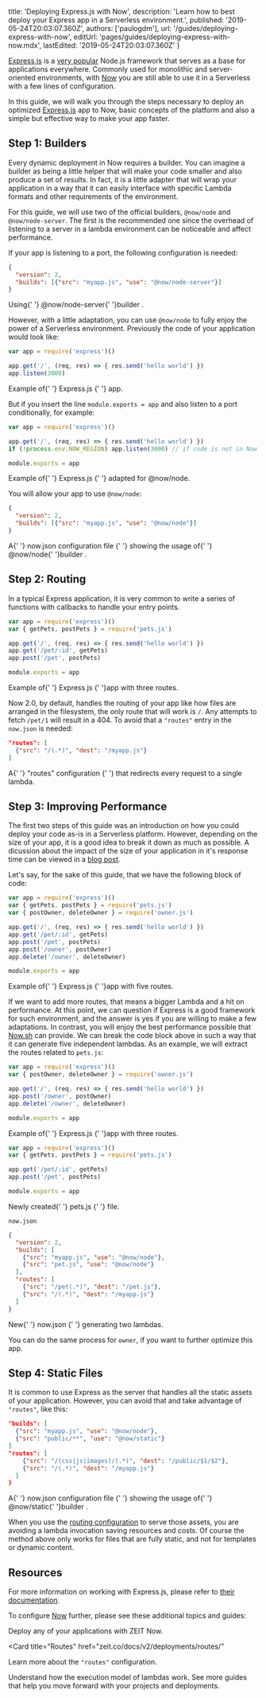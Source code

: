 
  title: 'Deploying Express.js with Now',
  description:
    'Learn how to best deploy your Express app in a Serverless environment.',
  published: '2019-05-24T20:03:07.360Z',
  authors: ['paulogdm'],
  url: '/guides/deploying-express-with-now',
  editUrl: 'pages/guides/deploying-express-with-now.mdx',
  lastEdited: '2019-05-24T20:03:07.360Z'
}

[Express.js](https://expressjs.com) is a [very popular](https://stackoverflow.com/questions/tagged/express) Node.js framework that serves as a base for applications everywhere. Commonly used for monolithic and server-oriented environments, with [Now](https://now.sh) you are still able to use it in a Serverless with a few lines of configuration.

In this guide, we will walk you through the steps necessary to deploy an optimized [Express.js](https://expressjs.com/) app to Now, basic concepts of the platform and also a simple but effective way to make your app faster.

## Step 1: Builders

Every dynamic deployment in Now requires a builder.
You can imagine a builder as being a little helper that will make your code smaller and also produce a set of results.
In fact, it is a little adapter that will wrap your application in a way that it can easily interface with specific Lambda formats and other requirements of the environment.

For this guide, we will use two of the official builders, `@now/node` and `@now/node-server`. The first is the recommended one since the overhead of listening to a server in a lambda environment can be noticeable and affect performance.

If your app is listening to a port, the following configuration is needed:

```json
{
  "version": 2,
  "builds": [{"src": "myapp.js", "use": "@now/node-server"}]
}
```
<Caption>
  Using{' '}
  <GenericLink href="/docs/v2/deployments/official-builders/node-js-server-now-node-server">
    <InlineCode>@now/node-server</InlineCode>{' '}builder
  </GenericLink>.
</Caption>

However, with a little adaptation, you can use `@now/node` to fully enjoy the power of a Serverless environment. Previously the code of your application would look like:

```js
var app = require('express')()

app.get('/', (req, res) => { res.send('hello world') })
app.listen(3000)
```
<Caption>
  Example of{' '}
  <GenericLink href="https://expressjs.com/">
    Express.js
  </GenericLink>{' '} app.
</Caption>

But if you insert the line `module.exports = app` and also listen to a port conditionally, for example:

```js
var app = require('express')()

app.get('/', (req, res) => { res.send('hello world') })
if (!process.env.NOW_REGION) app.listen(3000) // if code is not in Now platform

module.exports = app
```
<Caption>
  Example of{' '}
  <GenericLink href="https://expressjs.com/">
    Express.js
  </GenericLink>{' '} adapted for <InlineCode>@now/node</InlineCode>.
</Caption>

You will allow your app to use `@now/node`:

```json
{
  "version": 2,
  "builds": [{"src": "myapp.js", "use": "@now/node"}]
}
```
<Caption>
  A{' '}
  <GenericLink href="/docs/v2/deployments/configuration">
    <InlineCode>now.json</InlineCode> configuration file
  </GenericLink>{' '}
  showing the usage of{' '}
  <GenericLink href="/docs/v2/deployments/official-builders/node-js-now-node">
    <InlineCode>@now/node</InlineCode>{' '}builder
  </GenericLink>.
</Caption>

## Step 2: Routing

In a typical Express application, it is very common to write a series of functions with callbacks to handle your entry points.

```js
var app = require('express')()
var { getPets, postPets } = require('pets.js')

app.get('/', (req, res) => { res.send('hello world') })
app.get('/pet/:id', getPets)
app.post('/pet', postPets)

module.exports = app
```
<Caption>
  Example of{' '}
  <GenericLink href="https://expressjs.com/">
    Express.js
  </GenericLink>{' '}app with three routes.
</Caption>

Now 2.0, by default, handles the routing of your app like how files are arranged in the filesystem, the only route that will work is `/`. Any attempts to fetch `/pet/1` will result in a 404. To avoid that a `"routes"` entry in the `now.json` is needed:

```json
"routes": [
  {"src": "/(.*)", "dest": "/myapp.js"}
]
```
<Caption>
  A{' '}
  <GenericLink href="/docs/v2/deployments/routes/">
    <InlineCode>"routes"</InlineCode> configuration
  </GenericLink>{' '}
  that redirects every request to a single lambda.
</Caption>

## Step 3: Improving Performance

The first two steps of this guide was an introduction on how you could deploy your code as-is in a Serverless platform.
However, depending on the size of your app, it is a good idea to break it down as much as possible.
A dicussion about the impact of the size of your application in it's response time can be viewed in a [blog post](https://zeit.co/blog/customizable-lambda-sizes#code-size-and-its-impact-on-performance).

Let's say, for the sake of this guide, that we have the following block of code:

```js
var app = require('express')()
var { getPets, postPets } = require('pets.js')
var { postOwner, deleteOwner } = require('owner.js')

app.get('/', (req, res) => { res.send('hello world') })
app.get('/pet/:id', getPets)
app.post('/pet', postPets)
app.post('/owner', postOwner)
app.delete('/owner', deleteOwner)

module.exports = app
```
<Caption>
  Example of{' '}
  <GenericLink href="https://expressjs.com/">
    Express.js
  </GenericLink>{' '}app with five routes.
</Caption>

If we want to add more routes, that means a bigger Lambda and a hit on performance.
At this point, we can question if Express is a good framework for such environment, and the answer is yes if you are willing to make a few adaptations.
In contrast, you will enjoy the best performance possible that [Now.sh](http://now.sh) can provide.
We can break the code block above in such a way that it can generate five independent lambdas.
As an example, we will extract the routes related to `pets.js`:

```js
var app = require('express')()
var { postOwner, deleteOwner } = require('owner.js')

app.get('/', (req, res) => { res.send('hello world') })
app.post('/owner', postOwner)
app.delete('/owner', deleteOwner)

module.exports = app
```
<Caption>
  Example of{' '}
  <GenericLink href="https://expressjs.com/">
    Express.js
  </GenericLink>{' '}app with three routes.
</Caption>

```js
var app = require('express')()
var { getPets, postPets } = require('pets.js')

app.get('/pet/:id', getPets)
app.post('/pet', postPets)

module.exports = app
```
<Caption>
  Newly created{' '}
  <InlineCode>pets.js</InlineCode>
  {' '} file.
</Caption>

`now.json`

```json
{
  "version": 2,
  "builds": [
    {"src": "myapp.js", "use": "@now/node"},
    {"src": "pet.js", "use": "@now/node"}
  ],
  "routes": [
    {"src": "/pet(.*)", "dest": "/pet.js"},
    {"src": "/(.*)", "dest": "/myapp.js"}
  ]
}
```
<Caption>
  New{' '}
  <InlineCode>now.json</InlineCode>
  {' '} generating two lambdas.
</Caption>

You can do the same process for `owner`, if you want to further optimize this app.

## Step 4: Static Files

It is common to use Express as the server that handles all the static assets of your application. However, you can avoid that and take advantage of `"routes"`, like this:

```json
"builds": [
  {"src": "myapp.js", "use": "@now/node"},
  {"src": "public/**", "use": "@now/static"}
]
"routes": [
    {"src": "/(css|js|images)/(.*)", "dest": "/public/$1/$2"},
    {"src": "/(.*)", "dest": "/myapp.js"}
  ]
}
```
<Caption>
  A{' '}
  <GenericLink href="/docs/v2/deployments/configuration">
    <InlineCode>now.json</InlineCode> configuration file
  </GenericLink>{' '}
  showing the usage of{' '}
  <GenericLink href="/docs/v2/deployments/official-builders/static-now-static">
    <InlineCode>@now/static</InlineCode>{' '}builder
  </GenericLink>.
</Caption>

When you use the [routing configuration](/docs/v2/deployments/routes) to serve those assets, you are avoiding a lambda invocation saving resources and costs. 
Of course the method above only works for files that are fully static, and not for templates or dynamic content.

## Resources

For more information on working with Express.js, please refer to [their documentation](https://expressjs.com/en/api.html).

To configure [Now](/docs/v2/getting-started/introduction-to-now) further, please see these additional topics and guides:

<Card title="Deploying Basics" href="/docs/v2/deployments/basics">
  Deploy any of your applications with ZEIT Now.
</Card>

<Card
  title="Routes"
  href="zeit.co/docs/v2/deployments/routes/"
>
  Learn more about the `"routes"` configuration.
</Card>

<Card title="Lambda Lifecycle and Scalability" href="/docs/v2/deployments/concepts/lambdas/#lifecycle-and-scalability">
 Understand how the execution model of lambdas work.
</Card>

<Card title="More Guides" href="/guides">
  See more guides that help you move forward with your projects and deployments.
</Card>

